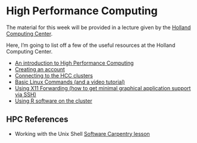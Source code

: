 # High Performance Computing

The material for this week will be provided in a lecture given by the [Holland Computing Center](https://hcc.unl.edu/hcc).

Here, I'm going to list off a few of the useful resources at the Holland Computing Center.

- [An introduction to High Performance Computing](https://hcc.unl.edu/docs/intro/)
- [Creating an account](https://hcc.unl.edu/docs/accounts/)
- [Connecting to the HCC clusters](https://hcc.unl.edu/docs/connecting/)
- [Basic Linux Commands (and a video tutorial)](https://hcc.unl.edu/docs/connecting/basic_linux_commands/)
- [Using X11 Forwarding (how to get minimal graphical application support via SSH)](https://hcc.unl.edu/docs/connecting/how_to_setup_x11_forwarding/)
- [Using R software on the cluster](https://hcc.unl.edu/docs/applications/user_software/r_packages/)

## HPC References {- .learn-more}
- Working with the Unix Shell [Software Carpentry lesson](http://swcarpentry.github.io/shell-novice/)

